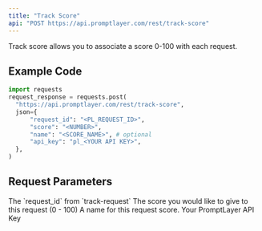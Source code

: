 ```yaml
---
title: "Track Score"
api: "POST https://api.promptlayer.com/rest/track-score"
---
```


Track score allows you to associate a score 0-100 with each request.

## Example Code
```python
import requests
request_response = requests.post(
  "https://api.promptlayer.com/rest/track-score",
  json={
      "request_id": "<PL_REQUEST_ID>",
      "score": "<NUMBER>",
      "name": "<SCORE_NAME>", # optional
      "api_key": "pl_<YOUR API KEY>",
  },
)
```


## Request Parameters

<ParamField body="request_id" type="string">
    The `request_id` from `track-request`
</ParamField>

<ParamField body="score" type="integer">
    The score you would like to give to this request (0 - 100)
</ParamField>

<ParamField body="name" type="string">
    A name for this request score.
</ParamField>

<ParamField body="api_key" type="string">
    Your PromptLayer API Key
</ParamField>

